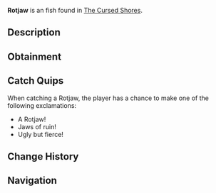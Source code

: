{{FishInfobox
|image          = Rotjaw.png
|rarity         = Uncommon
|sea            = Second Sea
|location       = [[The Cursed Shores]]
|sublocation    = 
|sources        = Fishing Rod
|radar_location = 
|prog_speed     = -35
|xp             = 210
|weather        = Foggy
|time           = Day
|season         = Autumn
|bait           = Minnow
|base_weight    = 3.6
|base_value     = 220
|weight_range   = 2.1
|base_chance    = 100
|base_resil     = 14
}}
'''Rotjaw''' is an {{Rarity|Uncommon}} fish found in [[The Cursed Shores]].

== Description ==
{{Description|A brutal predator that crushes all in its relentless grip.|Bestiary Entry}}

== Obtainment ==
{{Description|It prowls where decay lingers.|Bestiary Hint}}
{{Fish Availability|
The Cursed Shores
|top_rods      = 
Free Spirit Rod\598903.55\12566.61;
Leviathan's Fang Rod\482115.19\22212.09;
Trident Rod\471039.87\20549.02;
Azure Of Lagoon\416002.44\19209.33;
Egg Rod\354545.98\14659.51;
Training Rod\274064.36\89082.31;
Flimsy Rod\235648.58\10554.93;
Riptide Rod\239482.04\11280.46;
Nocturnal Rod\78527.49\79149.75;
Blazebringer Rod\349537.58\14010.94;
Verdant Shear Rod\339065.95\13915.98;
No-Life Rod\322101.11\13748.25;
Ethereal Prism Rod\283806\11382.34;
Seraphic Rod\280288.36\11895.27;
Rod Of The Forgotten Fang\261938.68\10103.66;
Challenger's Rod\261634.61\12342.94;
Rod Of The Exalted One\258193.06\10319.95;
Rod Of The Depths\248675.64\9193.64;
Depthseeker Rod\247322.33\11356.82;
Steady Rod\240580.38\10683.01;
Avalanche Rod\239768.38\11017.06;
Volcanic Rod\239129.12\11042.03;
Zeus Rod\237225.22\10954.11
|recommended   = Free Spirit Rod
}}

== Catch Quips ==
When catching a Rotjaw, the player has a chance to make one of the following exclamations:
* A Rotjaw!
* Jaws of ruin!
* Ugly but fierce!

== Change History ==
{{Change History|{{subst:Current Version}}}}

== Navigation ==
{{Fish Navbox|The Cursed Shores}}